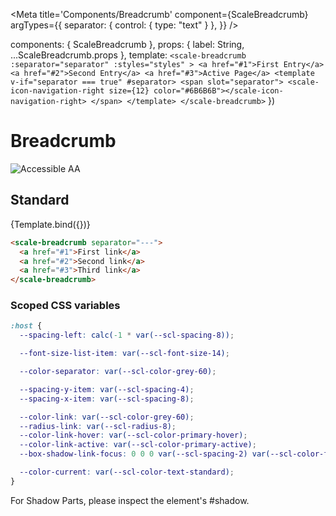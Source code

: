 
<Meta
  title='Components/Breadcrumb'
  component={ScaleBreadcrumb}
  argTypes={{
    separator: {
      control: { type: "text" }
    },
  }}
/>

  components: { ScaleBreadcrumb },
  props: {
    label: String,
    ...ScaleBreadcrumb.props
  },
  template: `
    <scale-breadcrumb
      :separator="separator"
      :styles="styles"
    >
      <a href="#1">First Entry</a>
      <a href="#2">Second Entry</a>
      <a href="#3">Active Page</a>
      <template v-if="separator === true" #separator>
        <span slot="separator">
          <scale-icon-navigation-right size={12} color="#6B6B6B"></scale-icon-navigation-right>
        </span>
      </template>
    </scale-breadcrumb>
  `
})

<div style={{display: 'inline-flex', alignItems: 'center', justifyContent: 'space-between', width: '100%'}}>
    <h1>Breadcrumb</h1>
    <img src="assets/aa.png" alt="Accessible AA" />
</div>

## Standard

<Canvas withSource="none">
  <Story
    name='Standard'
    args={{}}
  >
    {Template.bind({})}
  </Story>
</Canvas>

<ArgsTable story='Standard' />

```html
<scale-breadcrumb separator="---">
  <a href="#1">First link</a>
  <a href="#2">Second link</a>
  <a href="#3">Third link</a>
</scale-breadcrumb>
```

### Scoped CSS variables

```css
:host {
  --spacing-left: calc(-1 * var(--scl-spacing-8));

  --font-size-list-item: var(--scl-font-size-14);

  --color-separator: var(--scl-color-grey-60);

  --spacing-y-item: var(--scl-spacing-4);
  --spacing-x-item: var(--scl-spacing-8);

  --color-link: var(--scl-color-grey-60);
  --radius-link: var(--scl-radius-8);
  --color-link-hover: var(--scl-color-primary-hover);
  --color-link-active: var(--scl-color-primary-active);
  --box-shadow-link-focus: 0 0 0 var(--scl-spacing-2) var(--scl-color-focus);

  --color-current: var(--scl-color-text-standard);
}
```

For Shadow Parts, please inspect the element's #shadow.